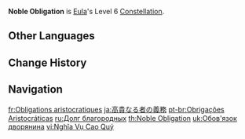 {{Constellation Infobox
|image       = Constellation Noble Obligation.png
|description = Lightfall Swords created by [[Glacial Illumination]] start with 5 stacks of energy. [[Favonius Bladework - Edel|Normal Attacks]], [[Icetide Vortex|Elemental Skills]], and [[Glacial Illumination|Elemental Bursts]] have a 50% chance to grant the Lightfall Sword an additional stack of energy.
|level       = 6
|character   = Eula
|utility1    = Normal Attack
|utility2    = Elemental Skill
|utility3    = Elemental Burst
|utility4    = Effect Triggered by Normal Attack Hit
}}
'''Noble Obligation''' is [[Eula]]'s Level 6 [[Constellation]].
<!--
==Gameplay Notes==
-->
==Other Languages==
{{Other Languages
|en      = Noble Obligation
|zhs     = 高贵者的义务
|zhs_rm  = Gāoguì Zhě de Yìwù
|zht     = 高貴者的義務
|zht_rm  = Gāoguì Zhě de Yìwù
|zh_tl   = Obligation of the Noble
|ja      = 高貴なる者の義務
|ja_rm   = Kouki Naru Mono no Gimu
|ja_tl   = Obligation of the Nobility
|ko      = 고귀한 자의 의무
|ko_rm   = Gogwihan Ja-ui Uimu
|ko_tl   = Duty of the Noble One
|es      = Deber aristocrático
|es_tl   = Aristocratic Duty
|fr      = Obligations aristocratiques
|fr_tl   = Aristocratic Obligations
|ru      = Долг благородных
|ru_tl   = Duty of the Nobility
|th      = Noble Obligation
|vi      = Nghĩa Vụ Cao Quý
|vi_tl   = Noble Obligation
|de      = Pflichten der Adeligen
|de_tl   = Duties of the Noblemen
|id      = Noble Obligation
|pt      = Obrigações Aristocráticas
|pt_tl   = Aristocratic Obligations
|tr      = Soylu Bir Vazife
|tr_tl   = A Noble Duty
|it      = Doveri aristocratici
|it_tl   = Aristocratic Duties
}}

==Change History==
{{Change History|1.5}}

==Navigation==
{{Talent Navbox|Eula}}

[[fr:Obligations aristocratiques]]
[[ja:高貴なる者の義務]]
[[pt-br:Obrigações Aristocráticas]]
[[ru:Долг благородных]]
[[th:Noble Obligation]]
[[uk:Обов'язок дворянина]]
[[vi:Nghĩa Vụ Cao Quý]]